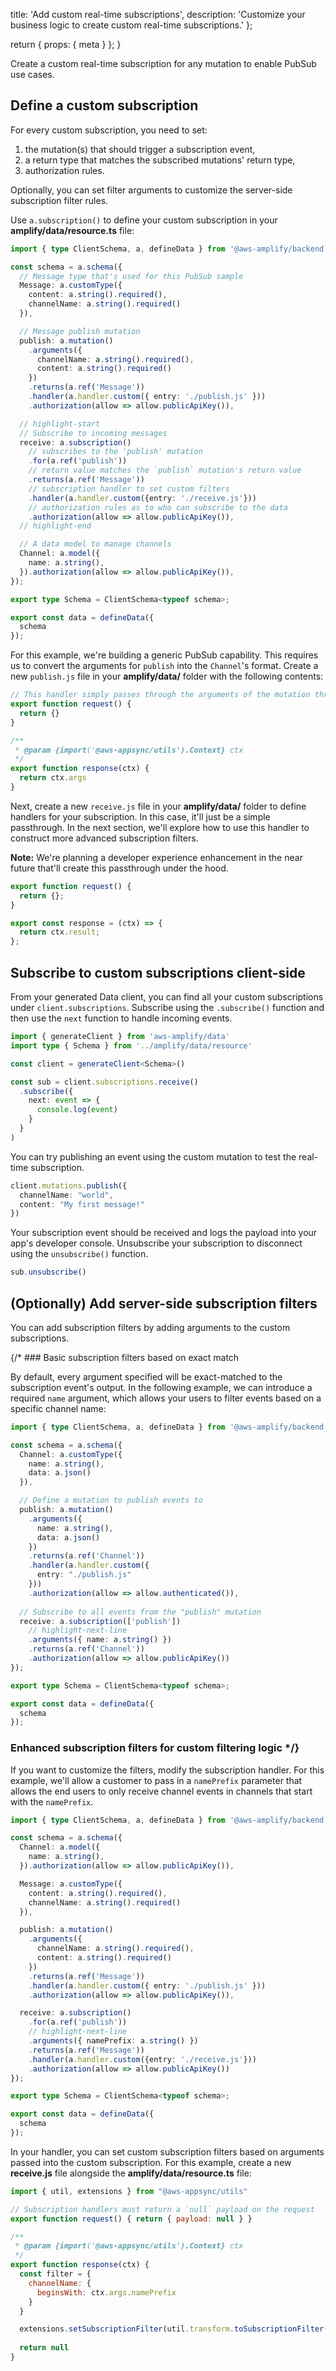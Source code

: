   title: 'Add custom real-time subscriptions',
  description:
    'Customize your business logic to create custom real-time subscriptions.'
};

  return {
    props: {
      meta
    }
  };
}

Create a custom real-time subscription for any mutation to enable PubSub use cases. 

## Define a custom subscription

For every custom subscription, you need to set:
1. the mutation(s) that should trigger a subscription event,
2. a return type that matches the subscribed mutations' return type,
3. authorization rules.

Optionally, you can set filter arguments to customize the server-side subscription filter rules.

Use `a.subscription()` to define your custom subscription in your **amplify/data/resource.ts** file:

```ts title="amplify/data/resource.ts"
import { type ClientSchema, a, defineData } from '@aws-amplify/backend';

const schema = a.schema({
  // Message type that's used for this PubSub sample
  Message: a.customType({
    content: a.string().required(),
    channelName: a.string().required()
  }),

  // Message publish mutation
  publish: a.mutation()
    .arguments({
      channelName: a.string().required(),
      content: a.string().required()
    })
    .returns(a.ref('Message'))
    .handler(a.handler.custom({ entry: './publish.js' }))
    .authorization(allow => allow.publicApiKey()),

  // highlight-start
  // Subscribe to incoming messages
  receive: a.subscription()
    // subscribes to the 'publish' mutation
    .for(a.ref('publish')) 
    // return value matches the `publish` mutation's return value
    .returns(a.ref('Message')) 
    // subscription handler to set custom filters
    .handler(a.handler.custom({entry: './receive.js'})) 
    // authorization rules as to who can subscribe to the data
    .authorization(allow => allow.publicApiKey()),
  // highlight-end

  // A data model to manage channels
  Channel: a.model({
    name: a.string(),
  }).authorization(allow => allow.publicApiKey()),
});

export type Schema = ClientSchema<typeof schema>;

export const data = defineData({
  schema
});
```

For this example, we're building a generic PubSub capability. This requires us to convert the arguments for `publish` into the `Channel`'s format. Create a new `publish.js` file in your **amplify/data/** folder with the following contents:

```js title="amplify/data/publish.js"
// This handler simply passes through the arguments of the mutation through as the result
export function request() {
  return {}
}

/**
 * @param {import('@aws-appsync/utils').Context} ctx
 */
export function response(ctx) {
  return ctx.args
}
```

Next, create a new `receive.js` file in your **amplify/data/** folder to define handlers for your subscription. In this case, it'll just be a simple passthrough. In the next section, we'll explore how to use this handler to construct more advanced subscription filters.

<Callout info>

**Note:** We're planning a developer experience enhancement in the near future that'll create this passthrough under the hood.

</Callout>

```ts title="amplify/data/receive.js"
export function request() {
  return {};
}

export const response = (ctx) => {
  return ctx.result;
};
```

## Subscribe to custom subscriptions client-side

From your generated Data client, you can find all your custom subscriptions under `client.subscriptions`. Subscribe using the `.subscribe()` function and then use the `next` function to handle incoming events.

```ts
import { generateClient } from 'aws-amplify/data'
import type { Schema } from '../amplify/data/resource'

const client = generateClient<Schema>()

const sub = client.subscriptions.receive()
  .subscribe({
    next: event => {
      console.log(event)
    }
  }
)
```

You can try publishing an event using the custom mutation to test the real-time subscription.

```ts
client.mutations.publish({
  channelName: "world",
  content: "My first message!"
})
```

Your subscription event should be received and logs the payload into your app's developer console. Unsubscribe your subscription to disconnect using the `unsubscribe()` function.

```ts
sub.unsubscribe()
```

## (Optionally) Add server-side subscription filters

You can add subscription filters by adding arguments to the custom subscriptions. 

{/* ### Basic subscription filters based on exact match

By default, every argument specified will be exact-matched to the subscription event's output. In the following example, we can introduce a required `name` argument, which allows your users to filter events based on a specific channel name:

```ts
import { type ClientSchema, a, defineData } from '@aws-amplify/backend';

const schema = a.schema({
  Channel: a.customType({
    name: a.string(),
    data: a.json()
  }),

  // Define a mutation to publish events to
  publish: a.mutation()
    .arguments({
      name: a.string(),
      data: a.json()
    })
    .returns(a.ref('Channel'))
    .handler(a.handler.custom({
      entry: "./publish.js"
    }))
    .authorization(allow => allow.authenticated()),
  
  // Subscribe to all events from the "publish" mutation
  receive: a.subscription(['publish'])
    // highlight-next-line
    .arguments({ name: a.string() })
    .returns(a.ref('Channel'))
    .authorization(allow => allow.publicApiKey())
});

export type Schema = ClientSchema<typeof schema>;

export const data = defineData({
  schema
});
```

### Enhanced subscription filters for custom filtering logic */}

If you want to customize the filters, modify the subscription handler. For this example, we'll allow a customer to pass in a `namePrefix` parameter that allows the end users to only receive channel events in channels that start with the `namePrefix`.

```ts title="amplify/data/resource.ts"
import { type ClientSchema, a, defineData } from '@aws-amplify/backend';

const schema = a.schema({
  Channel: a.model({
    name: a.string(),
  }).authorization(allow => allow.publicApiKey()),

  Message: a.customType({
    content: a.string().required(),
    channelName: a.string().required()
  }),

  publish: a.mutation()
    .arguments({
      channelName: a.string().required(),
      content: a.string().required()
    })
    .returns(a.ref('Message'))
    .handler(a.handler.custom({ entry: './publish.js' }))
    .authorization(allow => allow.publicApiKey()),

  receive: a.subscription()
    .for(a.ref('publish'))
    // highlight-next-line
    .arguments({ namePrefix: a.string() })
    .returns(a.ref('Message'))
    .handler(a.handler.custom({entry: './receive.js'}))
    .authorization(allow => allow.publicApiKey())
});

export type Schema = ClientSchema<typeof schema>;

export const data = defineData({
  schema
});
```

In your handler, you can set custom subscription filters based on arguments passed into the custom subscription. For this example, create a new **receive.js** file alongside the **amplify/data/resource.ts** file:

```js
import { util, extensions } from "@aws-appsync/utils"

// Subscription handlers must return a `null` payload on the request
export function request() { return { payload: null } }

/**
 * @param {import('@aws-appsync/utils').Context} ctx
 */
export function response(ctx) {
  const filter = {
    channelName: {
      beginsWith: ctx.args.namePrefix
    }
  }

  extensions.setSubscriptionFilter(util.transform.toSubscriptionFilter(filter))
  
  return null
}
```
